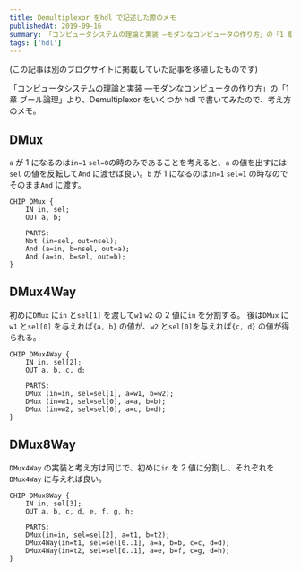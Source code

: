 ```yaml
---
title: Demultiplexor をhdl で記述した際のメモ
publishedAt: 2019-09-16
summary: 「コンピュータシステムの理論と実装 ―モダンなコンピュータの作り方」の「1 章 ブール論理」より、Demultiplexor をいくつか hdl で書いてみたので、考え方のメモ
tags: ['hdl']
---
```


(この記事は別のブログサイトに掲載していた記事を移植したものです)

「コンピュータシステムの理論と実装 ―モダンなコンピュータの作り方」の「1 章 ブール論理」より、Demultiplexor をいくつか hdl で書いてみたので、考え方のメモ。

## DMux

`a` が 1 になるのは`in=1` `sel=0`の時のみであることを考えると、`a` の値を出すには`sel` の値を反転して`And` に渡せば良い。`b` が 1 になるのは`in=1` `sel=1` の時なのでそのまま`And` に渡す。

    CHIP DMux {
        IN in, sel;
        OUT a, b;

        PARTS:
        Not (in=sel, out=nsel);
        And (a=in, b=nsel, out=a);
        And (a=in, b=sel, out=b);
    }

## DMux4Way

初めに`DMux` に`in` と`sel[1]` を渡して`w1` `w2` の 2 値に`in` を分割する。
後は`DMux` に`w1` と`sel[0]` を与えれば`{a, b}` の値が、`w2` と`sel[0]`を与えれば`{c, d}` の値が得られる。

    CHIP DMux4Way {
        IN in, sel[2];
        OUT a, b, c, d;

        PARTS:
        DMux (in=in, sel=sel[1], a=w1, b=w2);
        DMux (in=w1, sel=sel[0], a=a, b=b);
        DMux (in=w2, sel=sel[0], a=c, b=d);
    }

## DMux8Way

`DMux4Way` の実装と考え方は同じで、初めに`in` を 2 値に分割し、それぞれを`DMux4Way` に与えれば良い。

    CHIP DMux8Way {
        IN in, sel[3];
        OUT a, b, c, d, e, f, g, h;

        PARTS:
        DMux(in=in, sel=sel[2], a=t1, b=t2);
        DMux4Way(in=t1, sel=sel[0..1], a=a, b=b, c=c, d=d);
        DMux4Way(in=t2, sel=sel[0..1], a=e, b=f, c=g, d=h);
    }

